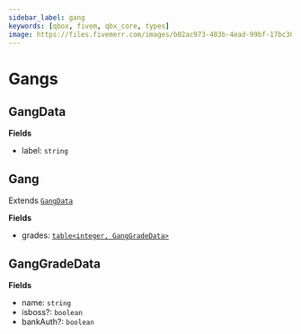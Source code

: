 ```yaml
---
sidebar_label: gang
keywords: [qbox, fivem, qbx_core, types]
image: https://files.fivemerr.com/images/b02ac973-403b-4ead-99bf-17bc307172d9.png
---
```


# Gangs

## GangData

**Fields**

- label: `string`

## Gang

Extends [`GangData`](#gangdata)

**Fields**

- grades: [`table<integer, GangGradeData>`](#ganggradedata)

## GangGradeData

**Fields**

- name: `string`
- isboss?: `boolean`
- bankAuth?: `boolean`